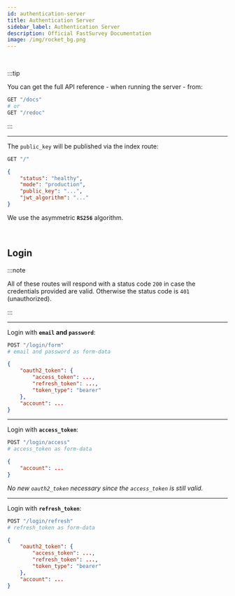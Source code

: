 ```yaml
---
id: authentication-server
title: Authentication Server
sidebar_label: Authentication Server
description: Official FastSurvey Documentation
image: /img/rocket_bg.png
---
```


<br />

:::tip

You can get the full API reference - when running the server - from:

```bash
GET "/docs"
# or
GET "/redoc"
```

:::

---

The `public_key` will be published via the index route:

```bash
GET "/"
```

```json
{
    "status": "healthy",
    "mode": "production",
    "public_key": "...",
    "jwt_algorithm": "..."
}
```

We use the asymmetric **`RS256`** algorithm.

<br />

## Login

:::note

All of these routes will respond with a status code `200` in case the
credentials provided are valid. Otherwise the status code is `401`
(unauthorized).

:::

---

Login with **`email` and `password`**:

```bash
POST "/login/form"
# email and password as form-data
```

```json
{
    "oauth2_token": {
        "access_token": ...,
        "refresh_token": ...,
        "token_type": "bearer"
    },
    "account": ...
}
```

---

Login with **`access_token`**:

```bash
POST "/login/access"
# access_token as form-data
```

```json
{
    "account": ...
}
```

_No new `oauth2_token` necessary since the `access_token` is still valid._

---

Login with **`refresh_token`**:

```bash
POST "/login/refresh"
# refresh_token as form-data
```

```json
{
    "oauth2_token": {
        "access_token": ...,
        "refresh_token": ...,
        "token_type": "bearer"
    },
    "account": ...
}
```
